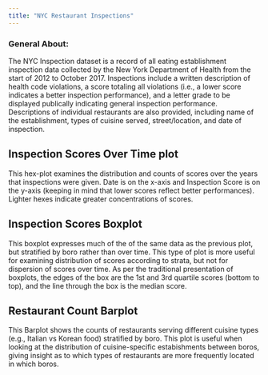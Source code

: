 ```yaml
---
title: "NYC Restaurant Inspections"
---
```


### General About:
The NYC Inspection dataset is a record of all eating establishment inspection data collected by the New York Department of Health from the start of 2012 to October 2017. Inspections include a written description of health code violations, a score totaling all violations (i.e., a lower score indicates a better inspection performance), and a letter grade to be displayed publically indicating general inspection performance. Descriptions of individual restaurants are also provided, including name of the establishment,  types of cuisine served, street/location, and date of inspection. 

## Inspection Scores Over Time plot
This hex-plot examines the distribution and counts of scores over the years that inspections were given. Date is on the x-axis and Inspection Score is on the y-axis (keeping in mind that lower scores reflect better performances). Lighter hexes indicate greater concentrations of scores.

## Inspection Scores Boxplot
This boxplot expresses much of the of the same data as the previous plot, but stratified by boro rather than over time. This type of plot is more useful for examining distribution of scores according to strata, but not for dispersion of scores over time. As per the traditional presentation of boxplots, the edges of the box are the 1st and 3rd quartile scores (bottom to top), and the line through the box is the median score.

## Restaurant Count Barplot
This Barplot shows the counts of restaurants serving different cuisine types (e.g., Italian vs Korean food) stratified by boro. This plot is useful when looking at the distribution of cuisine-specific estabishments between boros, giving insight as to which types of restaurants are more frequently located in which boros. 

